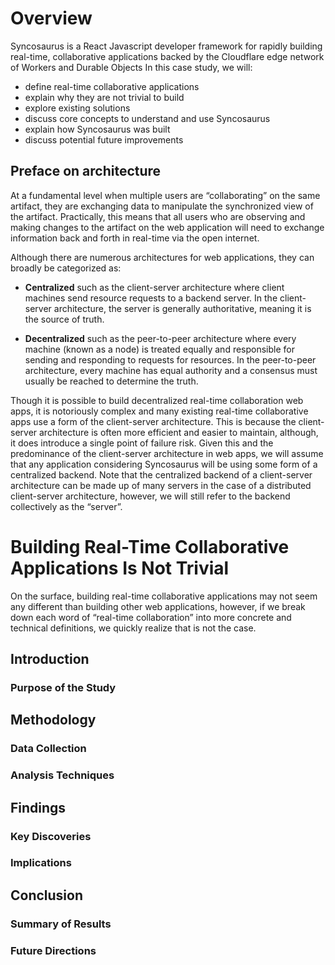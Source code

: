 
# Overview

Syncosaurus is a React Javascript developer framework for rapidly building real-time, collaborative applications backed by the Cloudflare edge network of Workers and Durable Objects
In this case study, we will:

- define real-time collaborative applications
- explain why they are not trivial to build
- explore existing solutions
- discuss core concepts to understand and use Syncosaurus
- explain how Syncosaurus was built
- discuss potential future improvements

## Preface on architecture

At a fundamental level when multiple users are “collaborating” on the same artifact, they are exchanging data to manipulate the synchronized view of the artifact. Practically, this means that all users who are observing and making changes to the artifact on the web application will need to exchange information back and forth in real-time via the open internet.

Although there are numerous architectures for web applications, they can broadly be categorized as:

- **Centralized** such as the client-server architecture where client machines send resource requests to a backend server. In the client-server architecture, the server is generally authoritative, meaning it is the source of truth.

<Dia2ClientChangesSync />

- **Decentralized** such as the peer-to-peer architecture where every machine (known as a node) is treated equally and responsible for sending and responding to requests for resources. In the peer-to-peer architecture, every machine has equal authority and a consensus must usually be reached to determine the truth.

Though it is possible to build decentralized real-time collaboration web apps, it is notoriously complex and many existing real-time collaborative apps use a form of the client-server architecture. This is because the client-server architecture is often more efficient and easier to maintain, although, it does introduce a single point of failure risk.
Given this and the predominance of the client-server architecture in web apps, we will assume that any application considering Syncosaurus will be using some form of a centralized backend. Note that the centralized backend of a client-server architecture can be made up of many servers in the case of a distributed client-server architecture, however, we will still refer to the backend collectively as the “server”.

# Building Real-Time Collaborative Applications Is Not Trivial

On the surface, building real-time collaborative applications may not seem any different than building other web applications, however, if we break down each word of “real-time collaboration” into more concrete and technical definitions, we quickly realize that is not the case.

## Introduction

### Purpose of the Study

## Methodology

### Data Collection

### Analysis Techniques

## Findings

### Key Discoveries

### Implications

## Conclusion

### Summary of Results

### Future Directions
